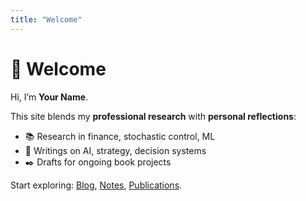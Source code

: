 ```yaml
---
title: "Welcome"
---
```


# 👋 Welcome

Hi, I’m **Your Name**.  

This site blends my **professional research** with **personal reflections**:

- 📚 Research in finance, stochastic control, ML  
- 📝 Writings on AI, strategy, decision systems  
- ✒️ Drafts for ongoing book projects  

Start exploring: [Blog](./_posts/), [Notes](./_notes/), [Publications](./pubs.qmd).

